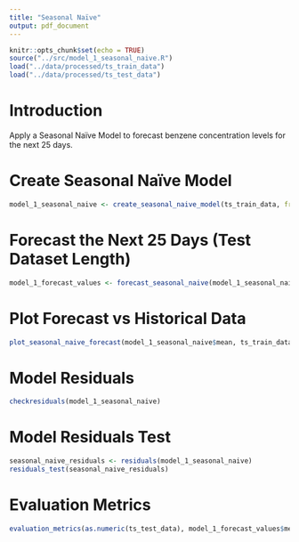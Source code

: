 ```yaml
---
title: "Seasonal Naïve"
output: pdf_document
---
```


```r
knitr::opts_chunk$set(echo = TRUE)
source("../src/model_1_seasonal_naive.R")
load("../data/processed/ts_train_data")
load("../data/processed/ts_test_data")
```


# Introduction

Apply a Seasonal Naïve Model to forecast benzene concentration levels for the next 25 days.


# Create Seasonal Naïve Model

```r
model_1_seasonal_naive <- create_seasonal_naive_model(ts_train_data, frequency = 7, forecast_horizon = nrow(ts_test_data)) 
```


# Forecast the Next 25 Days (Test Dataset Length)

```r
model_1_forecast_values <- forecast_seasonal_naive(model_1_seasonal_naive, forecast_horizon = nrow(ts_test_data))
```


# Plot Forecast vs Historical Data

```r
plot_seasonal_naive_forecast(model_1_seasonal_naive$mean, ts_train_data, ts_test_data)
```


# Model Residuals

```r
checkresiduals(model_1_seasonal_naive)
```


# Model Residuals Test

```r
seasonal_naive_residuals <- residuals(model_1_seasonal_naive)
residuals_test(seasonal_naive_residuals)
```


# Evaluation Metrics

```r
evaluation_metrics(as.numeric(ts_test_data), model_1_forecast_values$mean)
```
